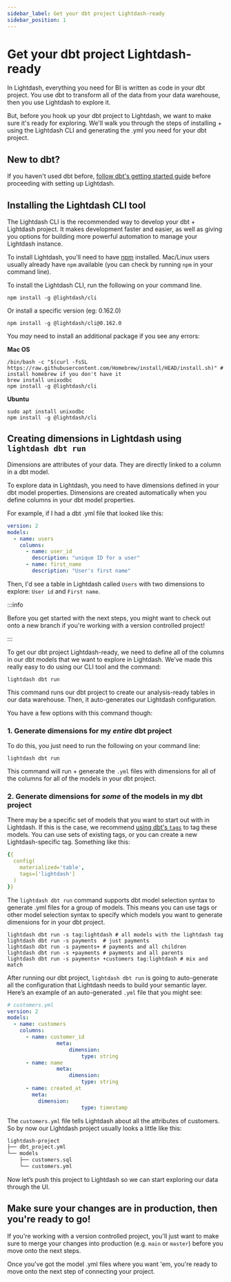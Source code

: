 ```yaml
---
sidebar_label: Get your dbt project Lightdash-ready
sidebar_position: 1
---
```

# Get your dbt project Lightdash-ready
In Lightdash, everything you need for BI is written as code in your dbt project. You use dbt to transform all of the data from your data warehouse, then you use Lightdash to explore it.

But, before you hook up your dbt project to Lightdash, we want to make sure it's ready for exploring. We'll walk you through the steps of installing + using the Lightdash CLI and generating the .yml you need for your dbt project.

## New to dbt?

If you haven't used dbt before, [follow dbt's getting started guide](https://docs.getdbt.com/tutorial/setting-up) 
before proceeding with setting up Lightdash.

## Installing the Lightdash CLI tool

The Lightdash CLI is the recommended way to develop your dbt + Lightdash project. It makes development faster and
easier, as well as giving you options for building more powerful automation to manage your Lightdash instance.

To install Lightdash, you'll need to have [npm](https://docs.npmjs.com/downloading-and-installing-node-js-and-npm) 
installed. Mac/Linux users usually already have `npm` available (you can check by running `npm` in your command line).

To install the Lightdash CLI, run the following on your command line.

```shell
npm install -g @lightdash/cli
```

Or install a specific version (eg: 0.162.0)

```shell
npm install -g @lightdash/cli@0.162.0
```

You _may_ need to install an additional package if you see any errors:

**Mac OS**


```shell
/bin/bash -c "$(curl -fsSL https://raw.githubusercontent.com/Homebrew/install/HEAD/install.sh)" # install homebrew if you don't have it
brew install unixodbc
npm install -g @lightdash/cli
```

**Ubuntu**

```shell
sudo apt install unixodbc
npm install -g @lightdash/cli
```

## Creating dimensions in Lightdash using `lightdash dbt run`

Dimensions are attributes of your data. They are directly linked to a column in a dbt model.

To explore data in Lightdash, you need to have dimensions defined in your dbt model properties. Dimensions are created automatically when you define columns in your dbt model properties. 

For example, if I had a dbt .yml file that looked like this:

```yaml
version: 2
models:
  - name: users
    columns:
      - name: user_id
        description: "unique ID for a user"
      - name: first_name
        description: "User's first name"
```

Then, I'd see a table in Lightdash called `Users` with two dimensions to explore: `User id` and `First name`. 

:::info

Before you get started with the next steps, you might want to check out onto a new branch if you're working with a version controlled project!

:::

To get our dbt project Lightdash-ready, we need to define all of the columns in our dbt models that we want to explore in Lightdash. We've made this really easy to do using our CLI tool and the command:

```shell
lightdash dbt run
```

This command runs our dbt project to create our analysis-ready tables in our data warehouse. Then, it auto-generates our Lightdash configuration.

You have a few options with this command though:

### 1. Generate dimensions for my **_entire_** dbt project

To do this, you just need to run the following on your command line:

```shell
lightdash dbt run
```

This command will run + generate the `.yml` files with dimensions for all of the columns for all of the models in your dbt project. 

### 2. Generate dimensions for **_some_** of the models in my dbt project

There may be a specific set of models that you want to start out with in Lightdash. If this is the case, we recommend [using dbt's `tags`](https://docs.getdbt.com/reference/resource-configs/tags) to tag these models. You can use sets of existing tags, or you can create a new Lightdash-specific tag. Something like this:

```yaml
{{
  config(
    materialized='table',
    tags=['lightdash']
  )
}}
```

The `lightdash dbt run` command supports dbt model selection syntax to generate .yml files for a group of models. This means you can use tags or other model selection syntax to specify which models you want to generate dimensions for in your dbt project.

```shell
lightdash dbt run -s tag:lightdash # all models with the lightdash tag
lightdash dbt run -s payments  # just payments
lightdash dbt run -s payments+ # payments and all children
lightdash dbt run -s +payments # payments and all parents
lightdash dbt run -s payments+ +customers tag:lightdash # mix and match
```

After running our dbt project, `lightdash dbt run` is going to auto-generate all the configuration that Lightdash needs to build your semantic layer. Here’s an example of an auto-generated `.yml` file that you might see:

```yaml
# customers.yml
version: 2
models:
  - name: customers
    columns:
      - name: customer_id
				meta:
					dimension:
						type: string
      - name: name
				meta:
					dimension: 
						type: string
      - name: created_at
        meta:
          dimension:
						type: timestamp
```

The `customers.yml` file tells Lightdash about all the attributes of customers. So by now our Lightdash project usually looks a little like this:

```bash
lightdash-project
├── dbt_project.yml
└── models
    ├── customers.sql
    └── customers.yml
```

Now let’s push this project to Lightdash so we can start exploring our data through the UI.

## Make sure your changes are in production, then you're ready to go!

If you're working with a version controlled project, you'll just want to make sure to merge your changes into production (e.g. `main` or `master`) before you move onto the next steps. 

Once you've got the model .yml files where you want 'em, you're ready to move onto the next step of connecting your project.